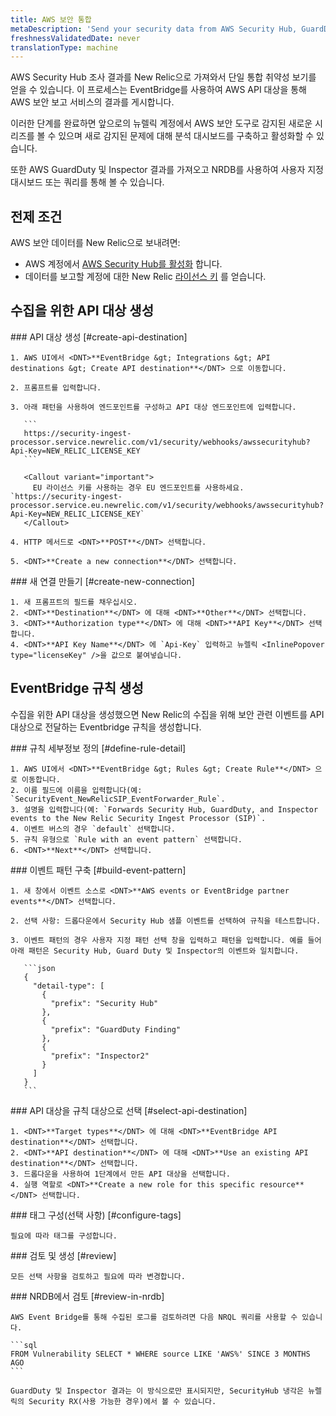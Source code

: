 ```yaml
---
title: AWS 보안 통합
metaDescription: 'Send your security data from AWS Security Hub, GuardDuty, and inspector directly to New Relic.'
freshnessValidatedDate: never
translationType: machine
---
```


AWS Security Hub 조사 결과를 New Relic으로 가져와서 단일 통합 취약성 보기를 얻을 수 있습니다. 이 프로세스는 EventBridge를 사용하여 AWS API 대상을 통해 AWS 보안 보고 서비스의 결과를 게시합니다.

이러한 단계를 완료하면 앞으로의 뉴렐릭 계정에서 AWS 보안 도구로 감지된 새로운 시리즈를 볼 수 있으며 새로 감지된 문제에 대해 분석 대시보드를 구축하고 활성화할 수 있습니다.<InlinePopover type="alerts" />

또한 AWS GuardDuty 및 Inspector 결과를 가져오고 NRDB를 사용하여 사용자 지정 대시보드 또는 쿼리를 통해 볼 수 있습니다.

## 전제 조건

AWS 보안 데이터를 New Relic으로 보내려면:

* AWS 계정에서 [AWS Security Hub를 활성화](https://docs.aws.amazon.com/securityhub/latest/userguide/securityhub-settingup.html) 합니다.
* 데이터를 보고할 계정에 대한 New Relic [라이선스 키](/docs/accounts-partnerships/install-new-relic/account-setup/license-key) 를 얻습니다.

## 수집을 위한 API 대상 생성

<Steps>
  <Step>
    ### API 대상 생성 [#create-api-destination]

    1. AWS UI에서 <DNT>**EventBridge &gt; Integrations &gt; API destinations &gt; Create API destination**</DNT> 으로 이동합니다.

    2. 프롬프트를 입력합니다.

    3. 아래 패턴을 사용하여 엔드포인트를 구성하고 API 대상 엔드포인트에 입력합니다.

       ```
       https://security-ingest-processor.service.newrelic.com/v1/security/webhooks/awssecurityhub?Api-Key=NEW_RELIC_LICENSE_KEY
       ```

       <Callout variant="important">
         EU 라이선스 키를 사용하는 경우 EU 엔드포인트를 사용하세요. `https://security-ingest-processor.service.eu.newrelic.com/v1/security/webhooks/awssecurityhub?Api-Key=NEW_RELIC_LICENSE_KEY`
       </Callout>

    4. HTTP 메서드로 <DNT>**POST**</DNT> 선택합니다.

    5. <DNT>**Create a new connection**</DNT> 선택합니다.
  </Step>

  <Step>
    ### 새 연결 만들기 [#create-new-connection]

    1. 새 프롬프트의 필드를 채우십시오.
    2. <DNT>**Destination**</DNT> 에 대해 <DNT>**Other**</DNT> 선택합니다.
    3. <DNT>**Authorization type**</DNT> 에 대해 <DNT>**API Key**</DNT> 선택합니다.
    4. <DNT>**API Key Name**</DNT> 에 `Api-Key` 입력하고 뉴렐릭 <InlinePopover type="licenseKey" />을 값으로 붙여넣습니다.
  </Step>
</Steps>

## EventBridge 규칙 생성

수집을 위한 API 대상을 생성했으면 New Relic의 수집을 위해 보안 관련 이벤트를 API 대상으로 전달하는 Eventbridge 규칙을 생성합니다.

<Steps>
  <Step>
    ### 규칙 세부정보 정의 [#define-rule-detail]

    1. AWS UI에서 <DNT>**EventBridge &gt; Rules &gt; Create Rule**</DNT> 으로 이동합니다.
    2. 이름 필드에 이름을 입력합니다(예: `SecurityEvent_NewRelicSIP_EventForwarder_Rule`.
    3. 설명을 입력합니다(예: `Forwards Security Hub, GuardDuty, and Inspector events to the New Relic Security Ingest Processor (SIP)`.
    4. 이벤트 버스의 경우 `default` 선택합니다.
    5. 규칙 유형으로 `Rule with an event pattern` 선택합니다.
    6. <DNT>**Next**</DNT> 선택합니다.
  </Step>

  <Step>
    ### 이벤트 패턴 구축 [#build-event-pattern]

    1. 새 창에서 이벤트 소스로 <DNT>**AWS events or EventBridge partner events**</DNT> 선택합니다.

    2. 선택 사항: 드롭다운에서 Security Hub 샘플 이벤트를 선택하여 규칙을 테스트합니다.

    3. 이벤트 패턴의 경우 사용자 지정 패턴 선택 창을 입력하고 패턴을 입력합니다. 예를 들어 아래 패턴은 Security Hub, Guard Duty 및 Inspector의 이벤트와 일치합니다.

       ```json
       {
         "detail-type": [
           {
             "prefix": "Security Hub"
           },
           {
             "prefix": "GuardDuty Finding"
           },
           {
             "prefix": "Inspector2"
           }
         ]
       }
       ```
  </Step>

  <Step>
    ### API 대상을 규칙 대상으로 선택 [#select-api-destination]

    1. <DNT>**Target types**</DNT> 에 대해 <DNT>**EventBridge API destination**</DNT> 선택합니다.
    2. <DNT>**API destination**</DNT> 에 대해 <DNT>**Use an existing API destination**</DNT> 선택합니다.
    3. 드롭다운을 사용하여 1단계에서 만든 API 대상을 선택합니다.
    4. 실행 역할로 <DNT>**Create a new role for this specific resource**</DNT> 선택합니다.
  </Step>

  <Step>
    ### 태그 구성(선택 사항) [#configure-tags]

    필요에 따라 태그를 구성합니다.
  </Step>

  <Step>
    ### 검토 및 생성 [#review]

    모든 선택 사항을 검토하고 필요에 따라 변경합니다.
  </Step>

  <Step>
    ### NRDB에서 검토 [#review-in-nrdb]

    AWS Event Bridge를 통해 수집된 로그를 검토하려면 다음 NRQL 쿼리를 사용할 수 있습니다.

    ```sql
    FROM Vulnerability SELECT * WHERE source LIKE 'AWS%' SINCE 3 MONTHS AGO
    ```

    GuardDuty 및 Inspector 결과는 이 방식으로만 표시되지만, SecurityHub 냉각은 뉴렐릭의 Security RX(사용 가능한 경우)에서 볼 수 있습니다.
  </Step>
</Steps>